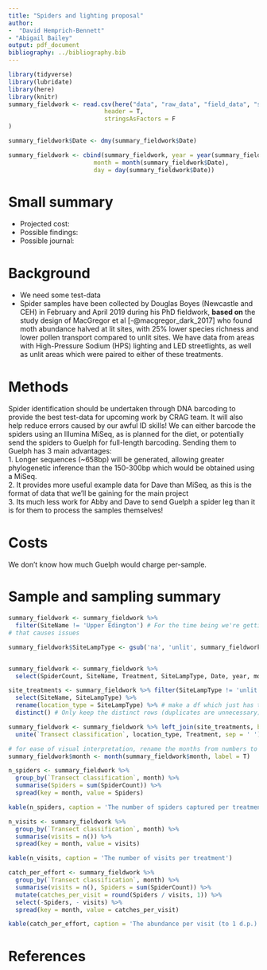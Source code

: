 ```yaml
---
title: "Spiders and lighting proposal"
author:
-  "David Hemprich-Bennett"
- "Abigail Bailey"
output: pdf_document
bibliography: ../bibliography.bib
---
```


```r
library(tidyverse)
library(lubridate)
library(here)
library(knitr)
summary_fieldwork <- read.csv(here("data", "raw_data", "field_data", "spider_fielddata.csv"),
                           header = T,
                           stringsAsFactors = F
)

summary_fieldwork$Date <- dmy(summary_fieldwork$Date)

summary_fieldwork <- cbind(summary_fieldwork, year = year(summary_fieldwork$Date),
                        month = month(summary_fieldwork$Date),
                        day = day(summary_fieldwork$Date))

```


# Small summary
* Projected cost:
* Possible findings:
* Possible journal:

# Background
* We need some test-data
* Spider samples have been collected by Douglas Boyes (Newcastle and CEH) in February and April 2019 during his PhD fieldwork, **based on** the study design of MacGregor et al [-@macgregor_dark_2017] who found moth abundance halved at lit sites, with 25% lower species richness and lower pollen transport compared to unlit sites. We have data from areas with High-Pressure Sodium (HPS) lighting and LED streetlights, as well as unlit areas which were paired to either of these treatments.

# Methods
Spider identification should be undertaken through DNA barcoding to provide the best test-data for upcoming work by CRAG team. It will also help reduce errors caused by our awful ID skills! We can either barcode the spiders using an Illumina MiSeq, as is planned for the diet, or potentially send the spiders to Guelph for full-length barcoding. Sending them to Guelph has 3 main advantages:  
1. Longer sequences (~658bp) will be generated, allowing greater phylogenetic inference than the 150-300bp which would be obtained using a MiSeq.  
2. It provides more useful example data for Dave than MiSeq, as this is the format of data that we'll be gaining for the main project  
3. Its much less work for Abby and Dave to send Guelph a spider leg than it is for them to process the samples themselves!  


# Costs
We don't know how much Guelph would charge per-sample.

\pagebreak
# Sample and sampling summary

```r
summary_fieldwork <- summary_fieldwork %>%
  filter(SiteName != 'Upper Edington') # For the time being we're getting rid of Upper Edington: theres two sorts of streetlights there and
# that causes issues

summary_fieldwork$SiteLampType <- gsub('na', 'unlit', summary_fieldwork$SiteLampType)


summary_fieldwork <- summary_fieldwork %>% 
  select(SpiderCount, SiteName, Treatment, SiteLampType, Date, year, month, day)

site_treatments <- summary_fieldwork %>% filter(SiteLampType != 'unlit') %>%
  select(SiteName, SiteLampType) %>%
  rename(location_type = SiteLampType) %>% # make a df which just has the site names and the overall treatments for the locale
  distinct() # Only keep the distinct rows (duplicates are unnecessary)

summary_fieldwork <- summary_fieldwork %>% left_join(site_treatments, by = 'SiteName') %>%
  unite(`Transect classification`, location_type, Treatment, sep = ' ')

# for ease of visual interpretation, rename the months from numbers to words
summary_fieldwork$month <- month(summary_fieldwork$month, label = T)

```


```r
n_spiders <- summary_fieldwork %>%
  group_by(`Transect classification`, month) %>%
  summarise(Spiders = sum(SpiderCount)) %>%
  spread(key = month, value = Spiders)

kable(n_spiders, caption = 'The number of spiders captured per treatment')
```  



```r
n_visits <- summary_fieldwork %>%
  group_by(`Transect classification`, month) %>%
  summarise(visits = n()) %>%
  spread(key = month, value = visits)

kable(n_visits, caption = 'The number of visits per treatment')

```  

```r

catch_per_effort <- summary_fieldwork %>%
  group_by(`Transect classification`, month) %>%
  summarise(visits = n(), Spiders = sum(SpiderCount)) %>%
  mutate(catches_per_visit = round(Spiders / visits, 1)) %>%
  select(-Spiders, - visits) %>%
  spread(key = month, value = catches_per_visit)

kable(catch_per_effort, caption = 'The abundance per visit (to 1 d.p.)')  

```


# References
